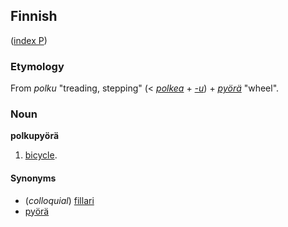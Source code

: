 ==Finnish==
([[Wiktionary:Finnish_index_p|index P]])

===Etymology===
From ''polku'' "treading, stepping" (&lt; ''[[polkea]]'' + ''[[-u#Finnish|-u]]'') + ''[[pyörä]]'' "wheel".

===Noun===
'''polkupyörä'''

# [[bicycle]].

====Synonyms====
*(''colloquial'') [[fillari]] 
*[[pyörä]]